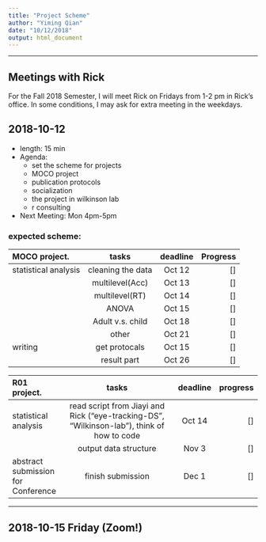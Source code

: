 ```yaml
---
title: "Project Scheme"
author: "Yiming Qian"
date: "10/12/2018"
output: html_document
---
```


***
## Meetings with Rick

For the Fall 2018 Semester, I will meet Rick on Fridays from 1-2 pm in Rick's office.
In some conditions, I may ask for extra meeting in the weekdays. 


## 2018-10-12  

- length: 15 min 
- Agenda: 
    - set the scheme for projects
    - MOCO project
    - publication protocols
    - socialization
    - the project in wilkinson lab
    - r consulting
- Next Meeting: Mon 4pm-5pm 

### expected scheme:

| **MOCO project.**| tasks | deadline | Progress|
| :---         |     :---:      |          :---: |   ---:|
| statistical analysis| cleaning the data     | Oct 12    |[]|
|            |multilevel(Acc)   |Oct 13 |[]|
|            |multilevel(RT)   |Oct 14 |[]|
|            |ANOVA  |Oct 15 |[]|
|            |Adult v.s. child  |Oct 18 |[]|
|            |other  |Oct 21 |[]|
| writing    |get protocals        |Oct 15    |[]|
|            |result part      |Oct 26    |[]|

| **R01 project.**| tasks          |      deadline  | progress |
| :--------------       |:---------------------------------------------------------:|          :---:|   ---:|
| statistical analysis  |read script from Jiayi and Rick ("eye-tracking-DS", "Wilkinson-lab"), think of how to code    | Oct 14    |[]|
|    | output data structure     | Nov 3    |[]|
| abstract submission for Conference   | finish submission    | Dec 1    |[]|

***
## 2018-10-15 Friday (**Zoom!**)

